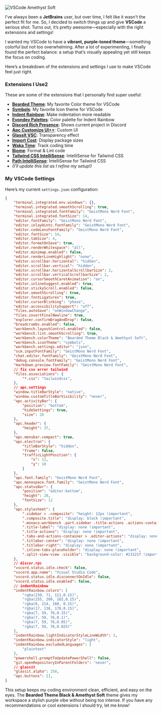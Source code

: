 ![VSCode Amethyst Soft](https://res.cloudinary.com/dzljlz2nn/image/upload/f_auto,q_auto/v1/uploads/j9ypfhcyg9spye4bkecv)

I've always been a **JetBrains** user, but over time, I felt like it wasn't the perfect fit for me. So, I decided to switch things up and give **VSCode** a serious shot. Turns out, it’s pretty awesome—especially with the right extensions and settings!

I wanted my VSCode to have a **vibrant, purple-toned theme**—something colorful but not too overwhelming. After a lot of experimenting, I finally found the perfect balance: a setup that’s visually appealing yet still keeps the focus on coding.

Here’s a breakdown of the extensions and settings I use to make VSCode feel just right.

### Extensions I Use2

These are some of the extensions that I personally find super useful:

- [**Bearded Theme**](https://marketplace.visualstudio.com/items?itemName=BeardedBear.beardedtheme): My favorite Color theme for VSCode
- [**Symbols**](https://marketplace.visualstudio.com/items?itemName=miguelsolorio.symbols): My favorite Icon theme for VSCode
- [**Indent Rainbow**](https://marketplace.visualstudio.com/items?itemName=oderwat.indent-rainbow): Make indentation more readable
- [**Evondev Palettes**](https://marketplace.visualstudio.com/items?itemName=evondev.indent-rainbow-palettes): Color palette for Indent Rainbow
- [**Discord Rich Presence**](https://marketplace.visualstudio.com/items?itemName=LeonardSSH.vscord): Shows current project in Discord
- [**Apc Customize UI++**](https://marketplace.visualstudio.com/items?itemName=drcika.apc-extension): Custom UI
- [**GlassIt VSC**](https://marketplace.visualstudio.com/items?itemName=s-nlf-fh.glassit): Transparency effect
- [**Import Cost**](https://marketplace.visualstudio.com/items?itemName=wix.vscode-import-cost): Display package sizes
- [**Waka Time**](https://marketplace.visualstudio.com/items?itemName=WakaTime.vscode-wakatime): Track coding time
- [**Biome**](https://marketplace.visualstudio.com/items?itemName=biomejs.biome): Format & Lint code
- [**Tailwind CSS IntelliSense**](https://marketplace.visualstudio.com/items?itemName=bradlc.vscode-tailwindcss): IntelliSense for Tailwind CSS
- [**Path IntelliSense**](https://marketplace.visualstudio.com/items?itemName=christian-kohler.path-intellisense): IntelliSense for Tailwind CSS
- *(I'll update this list as I refine my setup!)*

### My VSCode Settings

Here’s my current `settings.json` configuration:

```json
{
    "terminal.integrated.env.windows": {},
    "terminal.integrated.smoothScrolling": true,
    "terminal.integrated.fontFamily": "GeistMono Nerd Font",
    "terminal.integrated.fontSize": 14,
    "editor.fontFamily": "GeistMono Nerd Font",
    "editor.inlayHints.fontFamily": "GeistMono Nerd Font",
    "editor.codeLensFontFamily": "GeistMono Nerd Font",
    "editor.fontSize": 14,
    "editor.tabSize": 4,
    "editor.formatOnSave": true,
    "editor.renderWhitespace": "all",
    "editor.minimap.enabled": false,
    "editor.renderLineHighlight": "none",
    "editor.scrollbar.horizontal": "hidden",
    "editor.scrollbar.vertical": "hidden",
    "editor.scrollbar.horizontalScrollbarSize": 2,
    "editor.scrollbar.verticalScrollbarSize": 2,
    "editor.cursorSmoothCaretAnimation": "on",
    "editor.inlineSuggest.enabled": true,
    "editor.stickyScroll.enabled": false,
    "editor.smoothScrolling": true,
    "editor.fontLigatures": true,
    "editor.cursorBlinking": "phase",
    "editor.accessibilitySupport": "off",
    "files.autoSave": "onWindowChange",
    "files.insertFinalNewline": true,
    "explorer.confirmDragAndDrop": false,
    "breadcrumbs.enabled": false,
    "workbench.layoutControl.enabled": false,
    "workbench.list.smoothScrolling": true,
    "workbench.colorTheme": "Bearded Theme Black & Amethyst Soft",
    "workbench.iconTheme": "symbols",
    "workbench.settings.editor": "json",
    "scm.inputFontFamily": "GeistMono Nerd Font",
    "chat.editor.fontFamily": "GeistMono Nerd Font",
    "debug.console.fontFamily": "GeistMono Nerd Font",
    "markdown.preview.fontFamily": "GeistMono Nerd Font",
    // fix css error tailwind
    "files.associations": {
        "*.css": "tailwindcss",
    },
    // apc.settings
    "window.titleBarStyle": "native",
    "window.customTitleBarVisibility": "never",
    "apc.activityBar": {
        "position": "bottom",
        "hideSettings": true,
        "size": 28
    },
    "apc.header": {
        "height": 37,
    },
    "apc.menubar.compact": true,
    "apc.electron": {
        "titleBarStyle": "hidden",
        "frame": false,
        "trafficLightPosition": {
            "x": 12,
            "y": 10
        }
    },
    "apc.font.family": "GeistMono Nerd Font",
    "apc.monospace.font.family": "GeistMono Nerd Font",
    "apc.statusBar": {
        "position": "editor-bottom",
        "height": 28,
        "fontSize": 12
    },
    "apc.stylesheet": {
        ".sidebar > .composite": "height: 12px !important",
        ".composite.title": "display: block !important",
        ".monaco-workbench .part.sidebar .title-actions .actions-container": "justify-content: space-evenly !important",
        ".title-label": "display: none !important",
        ".title-actions": "display: none !important",
        ".tabs-and-actions-container > .editor-actions": "display: none !important",
        ".titlebar-center": "display: none !important",
        ".titlebar-right": "display: none !important",
        ".inline-tabs-placeholder": "display: none !important",
        ".split-view-view .visible": "background-color: #13121f !important",
    },
    // discor.rpc
    "vscord.status.idle.check": false,
    "vscord.app.name": "Visual Studio Code",
    "vscord.status.idle.disconnectOnIdle": false,
    "vscord.status.idle.enabled": false,
    // indentRainbow
    "indentRainbow.colors": [
        "rgba(239, 71, 111,0.15)",
        "rgba(255, 209, 102,0.15)",
        "rgba(6, 214, 160, 0.15)",
        "rgba(17, 138, 178,0.15)",
        "rgba(7, 59, 76,0.15)",
        "rgba(7, 59, 76,0.1)",
        "rgba(7, 59, 76,0.05)",
        "rgba(7, 59, 76,0.025)"
    ],
    "indentRainbow.lightIndicatorStyleLineWidth": 3,
    "indentRainbow.indicatorStyle": "light",
    "indentRainbow.excludedLanguages": [
        "plaintext"
    ],
    "powershell.promptToUpdatePowerShell": false,
    "git.openRepositoryInParentFolders": "never",
    // glassit
    "glassit.alpha": 250,
    "apc.buttons": [],
}
```

This setup keeps my coding environment clean, efficient, and easy on the eyes. The **Bearded Theme Black & Amethyst Soft** theme gives my workspace a stylish purple vibe without being too intense. If you have any recommendations or cool extensions I should try, let me know!
